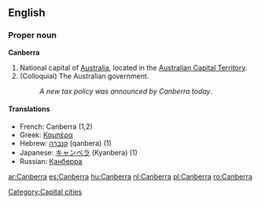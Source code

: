 {{wikipedia}}
==English==

===Proper noun===
'''Canberra'''
# National capital of [[Australia]], located in the [[Australian Capital Territory]].
# (Colloquial) The Australian government.
#: ''A new tax policy was announced by Canberra today''.

====Translations====
{{top}}
*French: Canberra (1,2)
*Greek: [[Καμπέρα]]
*Hebrew: [[קנברה]] (qanbera) (1)
*Japanese: [[キャンベラ]] (Kyanbera) (1)
*Russian: [[Канберра]]
{{bottom}}

[[Category:Capital cities]]

[[ar:Canberra]]
[[es:Canberra]]
[[hu:Canberra]]
[[nl:Canberra]]
[[pl:Canberra]]
[[ro:Canberra]]